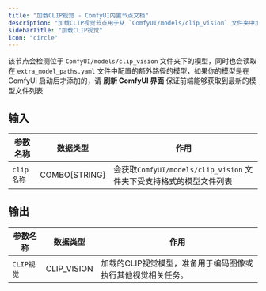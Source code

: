 ```yaml
---
title: "加载CLIP视觉 - ComfyUI内置节点文档"
description: "加载CLIP视觉节点用于从 `ComfyUI/models/clip_vision` 文件夹中加载 CLIP Vision 模型。"
sidebarTitle: "加载CLIP视觉"
icon: "circle"
---
```


该节点会检测位于 `ComfyUI/models/clip_vision` 文件夹下的模型，同时也会读取在 `extra_model_paths.yaml` 文件中配置的额外路径的模型，如果你的模型是在 ComfyUI 启动后才添加的，请 **刷新 ComfyUI 界面** 保证前端能够获取到最新的模型文件列表

## 输入

| 参数名称 | 数据类型 | 作用 |
| --- | --- | --- |
| `clip名称` | COMBO[STRING] | 会获取`ComfyUI/models/clip_vision` 文件夹下受支持格式的模型文件列表 |

## 输出

| 参数名称 | 数据类型 | 作用 |
| --- | --- | --- |
| `CLIP视觉` | CLIP_VISION | 加载的CLIP视觉模型，准备用于编码图像或执行其他视觉相关任务。 |
